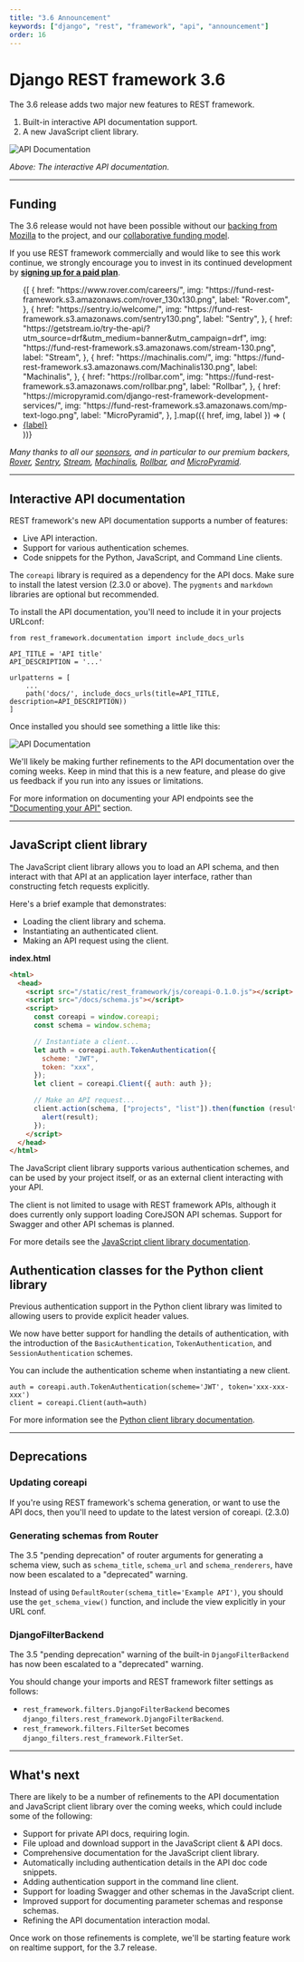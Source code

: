 ```yaml
---
title: "3.6 Announcement"
keywords: ["django", "rest", "framework", "api", "announcement"]
order: 16
---
```


# Django REST framework 3.6

The 3.6 release adds two major new features to REST framework.

1. Built-in interactive API documentation support.
2. A new JavaScript client&nbsp;library.

![API Documentation](/img/api-docs.gif)

_Above: The interactive API documentation._

---

## Funding

The 3.6 release would not have been possible without our [backing from Mozilla](mozilla-grant.md) to the project, and our [collaborative funding&nbsp;model][funding].

If you use REST framework commercially and would like to see this work continue,
we strongly encourage you to invest in its continued development by
**[signing up for a paid&nbsp;plan][funding]**.

<ul
  style={{
    display: "grid",
    gridTemplateColumns: "repeat(auto-fit, minmax(130px, 1fr))",
    gap: "20px",
    padding: 0,
    margin: 0,
    listStyle: "none",
    justifyItems: "center",
  }}
>
  {[
    {
      href: "https://www.rover.com/careers/",
      img: "https://fund-rest-framework.s3.amazonaws.com/rover_130x130.png",
      label: "Rover.com",
    },
    {
      href: "https://sentry.io/welcome/",
      img: "https://fund-rest-framework.s3.amazonaws.com/sentry130.png",
      label: "Sentry",
    },
    {
      href: "https://getstream.io/try-the-api/?utm_source=drf&utm_medium=banner&utm_campaign=drf",
      img: "https://fund-rest-framework.s3.amazonaws.com/stream-130.png",
      label: "Stream",
    },
    {
      href: "https://machinalis.com/",
      img: "https://fund-rest-framework.s3.amazonaws.com/Machinalis130.png",
      label: "Machinalis",
    },
    {
      href: "https://rollbar.com",
      img: "https://fund-rest-framework.s3.amazonaws.com/rollbar.png",
      label: "Rollbar",
    },
    {
      href: "https://micropyramid.com/django-rest-framework-development-services/",
      img: "https://fund-rest-framework.s3.amazonaws.com/mp-text-logo.png",
      label: "MicroPyramid",
    },
  ].map(({ href, img, label }) => (
    <li key={label}>
      <a
        href={href}
        style={{
          display: "block",
          width: "130px",
          height: "20px",
          textAlign: "center",
          margin: "10px 0",
          padding: "150px 0 0 0",
          backgroundPosition: "0 50%",
          backgroundSize: "130px auto",
          backgroundRepeat: "no-repeat",
          fontSize: "120%",
          color: "black",
          backgroundImage: `url(${img})`,
        }}
      >
        {label}
      </a>
    </li>
  ))}
</ul>
<div style={{ paddingBottom: "20px" }} />

_Many thanks to all our [sponsors][sponsors], and in particular to our premium backers, [Rover](https://www.rover.com/careers/), [Sentry](https://sentry.io/welcome/), [Stream](https://getstream.io/?utm_source=drf&utm_medium=banner&utm_campaign=drf), [Machinalis](https://machinalis.com/), [Rollbar](https://rollbar.com), and [MicroPyramid](https://micropyramid.com/django-rest-framework-development-services/)._

---

## Interactive API documentation

REST framework's new API documentation supports a number of features:

- Live API interaction.
- Support for various authentication schemes.
- Code snippets for the Python, JavaScript, and Command Line clients.

The `coreapi` library is required as a dependency for the API docs. Make sure
to install the latest version (2.3.0 or above). The `pygments` and `markdown`
libraries are optional but recommended.

To install the API documentation, you'll need to include it in your projects URLconf:

    from rest_framework.documentation import include_docs_urls

    API_TITLE = 'API title'
    API_DESCRIPTION = '...'

    urlpatterns = [
        ...
        path('docs/', include_docs_urls(title=API_TITLE, description=API_DESCRIPTION))
    ]

Once installed you should see something a little like this:

![API Documentation](/img/api-docs.png)

We'll likely be making further refinements to the API documentation over the
coming weeks. Keep in mind that this is a new feature, and please do give
us feedback if you run into any issues or limitations.

For more information on documenting your API endpoints see the ["Documenting your API"][api-docs] section.

---

## JavaScript client library

The JavaScript client library allows you to load an API schema, and then interact
with that API at an application layer interface, rather than constructing fetch
requests explicitly.

Here's a brief example that demonstrates:

- Loading the client library and schema.
- Instantiating an authenticated client.
- Making an API request using the client.

**index.html**

```html
<html>
  <head>
    <script src="/static/rest_framework/js/coreapi-0.1.0.js"></script>
    <script src="/docs/schema.js"></script>
    <script>
      const coreapi = window.coreapi;
      const schema = window.schema;

      // Instantiate a client...
      let auth = coreapi.auth.TokenAuthentication({
        scheme: "JWT",
        token: "xxx",
      });
      let client = coreapi.Client({ auth: auth });

      // Make an API request...
      client.action(schema, ["projects", "list"]).then(function (result) {
        alert(result);
      });
    </script>
  </head>
</html>
```

The JavaScript client library supports various authentication schemes, and can be
used by your project itself, or as an external client interacting with your API.

The client is not limited to usage with REST framework APIs, although it does
currently only support loading CoreJSON API schemas. Support for Swagger and
other API schemas is planned.

For more details see the [JavaScript client library documentation][js-docs].

## Authentication classes for the Python client library

Previous authentication support in the Python client library was limited to
allowing users to provide explicit header values.

We now have better support for handling the details of authentication, with
the introduction of the `BasicAuthentication`, `TokenAuthentication`, and
`SessionAuthentication` schemes.

You can include the authentication scheme when instantiating a new client.

    auth = coreapi.auth.TokenAuthentication(scheme='JWT', token='xxx-xxx-xxx')
    client = coreapi.Client(auth=auth)

For more information see the [Python client library documentation][py-docs].

---

## Deprecations

### Updating coreapi

If you're using REST framework's schema generation, or want to use the API docs,
then you'll need to update to the latest version of coreapi. (2.3.0)

### Generating schemas from Router

The 3.5 "pending deprecation" of router arguments for generating a schema view, such as `schema_title`, `schema_url` and `schema_renderers`, have now been escalated to a
"deprecated" warning.

Instead of using `DefaultRouter(schema_title='Example API')`, you should use the `get_schema_view()` function, and include the view explicitly in your URL conf.

### DjangoFilterBackend

The 3.5 "pending deprecation" warning of the built-in `DjangoFilterBackend` has now
been escalated to a "deprecated" warning.

You should change your imports and REST framework filter settings as follows:

- `rest_framework.filters.DjangoFilterBackend` becomes `django_filters.rest_framework.DjangoFilterBackend`.
- `rest_framework.filters.FilterSet` becomes `django_filters.rest_framework.FilterSet`.

---

## What's next

There are likely to be a number of refinements to the API documentation and
JavaScript client library over the coming weeks, which could include some of the following:

- Support for private API docs, requiring login.
- File upload and download support in the JavaScript client & API docs.
- Comprehensive documentation for the JavaScript client library.
- Automatically including authentication details in the API doc code snippets.
- Adding authentication support in the command line client.
- Support for loading Swagger and other schemas in the JavaScript client.
- Improved support for documenting parameter schemas and response schemas.
- Refining the API documentation interaction modal.

Once work on those refinements is complete, we'll be starting feature work
on realtime support, for the 3.7 release.

[sponsors]: https://fund.django-rest-framework.org/topics/funding/#our-sponsors
[funding]: funding.md
[api-docs]: ../topics/documenting-your-api.md
[js-docs]: https://github.com/encode/django-rest-framework/blob/3.14.0/docs/topics/api-clients.md#javascript-client-library
[py-docs]: https://github.com/encode/django-rest-framework/blob/3.14.0/docs/topics/api-clients.md#python-client-library
